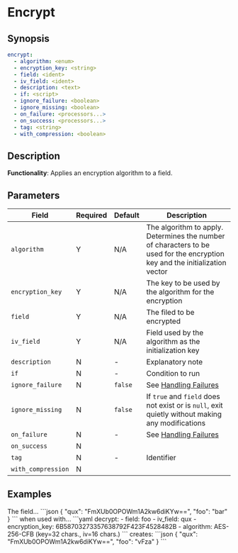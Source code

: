 # Encrypt

## Synopsis

```yaml {2-5}
encrypt:
  - algorithm: <enum>
  - encryption_key: <string>
  - field: <ident>
  - iv_field: <ident>
  - description: <text>
  - if: <script>
  - ignore_failure: <boolean>
  - ignore_missing: <boolean>
  - on_failure: <processors...>
  - on_success: <processors...>
  - tag: <string>
  - with_compression: <boolean>
```

## Description

**Functionality**: Applies an encryption algorithm to a field.

## Parameters

|Field|Required|Default|Description|
|---|---|---|---|
|`algorithm`|Y|N/A|The algorithm to apply. Determines the number of characters to be used for the encryption key and the initialization vector|
|`encryption_key`|Y|N/A|The key to be used by the algorithm for the encryption|
|`field`|Y|N/A|The filed to be encrypted|
|`iv_field`|Y|N/A|Field used by the algorithm as the initialization key|
|`description`|N|-|Explanatory note|
|`if`|N|-|Condition to run|
|`ignore_failure`|N|`false`|See [Handling Failures](../handling-failures.mdx)|
|`ignore_missing`|N|`false`|If `true` and `field` does not exist or is `null`, exit quietly without making any modifications|
|`on_failure`|N|-|See [Handling Failures](../handling-failures.mdx)|
|`on_success`|N|||
|`tag`|N|-|Identifier|
|`with_compression`|N|||

## Examples

<ExampleGrid>
  <CommentCol>
    The field...
  </CommentCol>
  <CodeCol>
    ```json
    {
      "qux": "FmXUb0OPOWm1A2kw6diKYw==",
      "foo": "bar"
    }
    ```
  </CodeCol>
  <CommentCol>
    when used with...
  </CommentCol>
  <CodeCol>
    ```yaml
    decrypt:
      - field: foo
      - iv_field: qux
      - encryption_key: 6B58703273357638792F423F4528482B
      - algorithm: AES-256-CFB (key=32 chars., iv=16 chars.)
    ```
  </CodeCol>
  <CommentCol>
    creates:
  </CommentCol>
  <CodeCol>
    ```json
    {
      "qux": "FmXUb0OPOWm1A2kw6diKYw==",
      "foo": "vFza"
    }
    ```
  </CodeCol>
</ExampleGrid>
